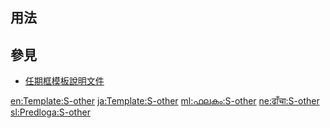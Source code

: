 <includeonly><!-- 在這裡加入模板的保護標識 --></includeonly><noinclude>{{template doc page viewed directly}}</noinclude>
<!-- 在本行下編輯模板說明 -->

== 用法 ==

== 參見 ==
* [[Template:任期框模板說明文件|任期框模板說明文件]]
<includeonly>
<!-- 本行下加入模板的分類 -->

<!-- 本行下加入模板的跨語言鏈接 -->
[[en:Template:S-other]]
[[ja:Template:S-other]]
[[ml:ഫലകം:S-other]]
[[ne:ढाँचा:S-other]]
[[sl:Predloga:S-other]]
</includeonly>